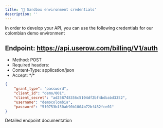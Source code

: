 ```yaml
---
title: '🔑 Sandbox environment credentials'
description: ''
---
```

In order to develop your API, you can use the following credentials for our colombian demo environment

## Endpoint: https://api.userow.com/billing/V1/auth
* Method: POST
* Required headers:
* Content-Type: application/json
* Accept: \*/\*

```json
{
    "grant_type": "password",
    "client_id": "demo/001",
    "client_secret": "ad258748356c5104df2bf4bdbabd3352",
    "username": "democolombia",
    "password": "5f0753b150ab90b1004b72bf432fce01"
}
```

<CardGroup cols={1}>
    <Card
        title="API Reference POST /auth"
        icon="terminal"
        href="/api-reference/endpoint/authenticate-and-receive-a-bearer-token"
    >
        Detailed endpoint documentation
    </Card>
</CardGroup>